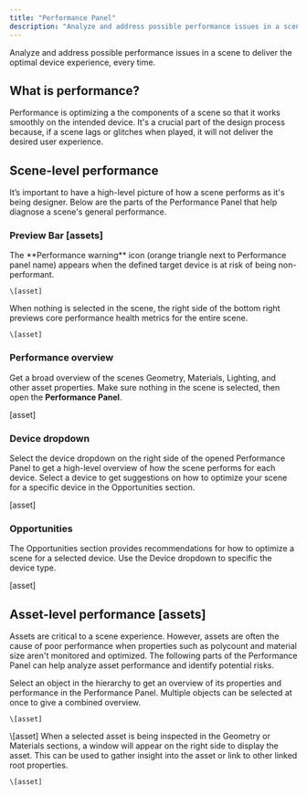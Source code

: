 ```yaml
---
title: "Performance Panel"
description: "Analyze and address possible performance issues in a scene to deliver the optimal device experience, every time."
---
```


Analyze and address possible performance issues in a scene to deliver the optimal device experience, every time.

## What is performance?&#x20;

Performance is optimizing a the components of a scene so that it works smoothly on the intended device. It's a crucial part of the design process because, if a scene lags or glitches when played, it will not deliver the desired user experience.&#x20;

## Scene-level performance&#x20;

It’s important to have a high-level picture of how a scene performs as it's being designer. Below are the parts of the Performance Panel that help diagnose a scene's general performance.&#x20;

### Preview Bar \[assets]

<Tabs>
  <Tab title="Performance warning">
    The **Performance warning** icon (orange triangle next to Performance panel name) appears when the defined target device is at risk of being non-performant.

    \[asset]
  </Tab>

  <Tab title="Scene health metrics">
    When nothing is selected in the scene, the right side of the bottom right previews core performance health metrics for the entire scene.

    \[asset]
  </Tab>
</Tabs>

### Performance overview&#x20;

Get a broad overview of the scenes Geometry, Materials, Lighting, and other asset properties. Make sure nothing in the scene is selected, then open the **Performance Panel**.

\[asset]

### Device dropdown&#x20;

Select the device dropdown on the right side of the opened Performance Panel to get a high-level overview of how the scene performs for each device. Select a device to get suggestions on how to optimize your scene for a specific device in the Opportunities section.

\[asset]

### Opportunities&#x20;

The Opportunities section provides recommendations for how to optimize a scene for a selected device. Use the Device dropdown to specific the device type.

\[asset]

## Asset-level performance \[assets]

Assets are critical to a scene experience. However, assets are often the cause of poor performance when properties such as polycount and material size aren't monitored and optimized. The following parts of the Performance Panel can help analyze asset performance and identify potential risks.&#x20;

<Tabs>
  <Tab title="Object selection & overview">
    Select an object in the hierarchy to get an overview of its properties and performance in the Performance Panel. Multiple objects can be selected at once to give a combined overview.

    \[asset]
  </Tab>

  <Tab title="Object view">
    \[asset]
  </Tab>

  <Tab title="Right-side viewport">
    When a selected asset is being inspected in the Geometry or Materials sections, a window will appear on the right side to display the asset. This can be used to gather insight into the asset or link to other linked root properties.

    \[asset]
  </Tab>

  <Tab title="Instance selection" />
</Tabs>